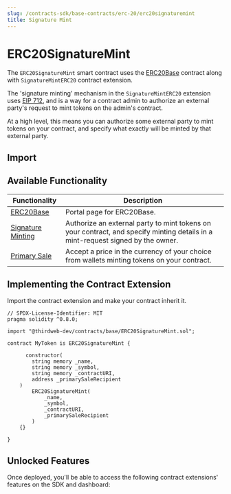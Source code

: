 ```yaml
---
slug: /contracts-sdk/base-contracts/erc-20/erc20signaturemint
title: Signature Mint
---
```



# ERC20SignatureMint

The `ERC20SignatureMint` smart contract uses the [ERC20Base](/contracts-sdk/base-contracts/erc-20/erc20base) contract along with `SignatureMintERC20` contract extension.

The 'signature minting' mechanism in the `SignatureMintERC20` extension uses [EIP 712](https://eips.ethereum.org/EIPS/eip-712), and is a way for a contract admin to authorize an external party's request to mint tokens on the admin's contract.

At a high level, this means you can authorize some external party to mint tokens on your contract, and specify what exactly will be minted by that external party.

<ViewContractCodeButton
  link="https://github.com/thirdweb-dev/contracts/blob/main/contracts/base/ERC20SignatureMint.sol"
  name="ERC20SignatureMint"
/>

## Import

<ImportSnippet type="base" category="ERC20" name="ERC20SignatureMint" />

## Available Functionality

| Functionality                                                              | Description                                                                                                                     |
| -------------------------------------------------------------------------- | ------------------------------------------------------------------------------------------------------------------------------- |
| [ERC20Base](/contracts-sdk/base-contracts/erc-20/erc20base)                | Portal page for ERC20Base.                                                                                                      |
| [Signature Minting](/contracts-sdk/contract-extensions/signatureminterc20) | Authorize an external party to mint tokens on your contract, and specify minting details in a mint-request signed by the owner. |
| [Primary Sale](/contracts-sdk/contract-extensions/primarysale)             | Accept a price in the currency of your choice from wallets minting tokens on your contract.                                     |

## Implementing the Contract Extension

Import the contract extension and make your contract inherit it.

```solidity
// SPDX-License-Identifier: MIT
pragma solidity ^0.8.0;

import "@thirdweb-dev/contracts/base/ERC20SignatureMint.sol";

contract MyToken is ERC20SignatureMint {

	  constructor(
        string memory _name,
        string memory _symbol,
        string memory _contractURI,
        address _primarySaleRecipient
    )
        ERC20SignatureMint(
            _name,
            _symbol,
            _contractURI,
            _primarySaleRecipient
        )
    {}

}
```

## Unlocked Features

Once deployed, you'll be able to access the following contract extensions' features on the SDK and dashboard:

<div className="row" style={{ marginBottom: 24, flexWrap: 'wrap' }}>
<div className="col col--6" style={{marginTop:16}} >
  <QuickstartCard
    name="ERC20Base"
    link="/contracts-sdk/base-contracts/erc-20/erc20base#unlocked-features"
    image="/assets/icons/nft.png"
  />
</div>

<div className="col col--6" style={{ marginTop: 16 }}>
  <QuickstartCard
    name="SignatureMint"
    link="/contracts-sdk/contract-extensions/signatureminterc20#unlocked-features"
    image="/assets/icons/general.png"
  />
</div>

</div>
